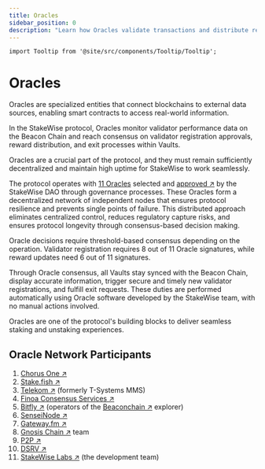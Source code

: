 ```yaml
---
title: Oracles
sidebar_position: 0
description: "Learn how Oracles validate transactions and distribute rewards"
---
```



```mdx-code-block
import Tooltip from '@site/src/components/Tooltip/Tooltip';
```

# Oracles

Oracles are specialized entities that connect blockchains to external data sources, enabling smart contracts to access real-world information.

In the StakeWise protocol, Oracles monitor validator performance data on the Beacon Chain and reach consensus on validator registration approvals, reward distribution, and exit processes within Vaults.

Oracles are a crucial part of the protocol, and they must remain sufficiently decentralized and maintain high uptime for StakeWise to work seamlessly.

The protocol operates with [11 Oracles](#oracle-network-participants) selected and [approved ↗](https://vote.stakewise.io/#/proposal/0x54ceedefd1060fbad17ab6181be5a90da4c686dc071d1f6121d24c0398700be6)
by the StakeWise DAO through governance processes.
These Oracles form a decentralized network of independent nodes that ensures protocol resilience and prevents single points of failure.
This distributed approach eliminates centralized control, reduces regulatory capture risks, and ensures protocol longevity through consensus-based decision making.

Oracle decisions require threshold-based consensus depending on the operation.
Validator registration requires 8 out of 11 Oracle signatures, while reward updates need 6 out of 11 signatures.

Through Oracle consensus, all Vaults stay synced with the Beacon Chain, display accurate information, trigger secure and timely new validator registrations, and fulfill exit requests.
These duties are performed automatically using Oracle software developed by the StakeWise team, with no manual actions involved.

Oracles are one of the protocol's building blocks to deliver seamless staking and unstaking experiences.

## Oracle Network Participants

1. [Chorus One ↗](https://chorus.one/)
2. [Stake.fish ↗](https://stake.fish/)
3. [Telekom ↗](https://www.telekom-mms.com/) (formerly T-Systems MMS)
4. [Finoa Consensus Services ↗](https://www.finoa.io/)
5. [Bitfly ↗](https://gobitfly.com/) (operators of the [Beaconchain ↗](https://beaconcha.in/) explorer)
6. [SenseiNode ↗](https://www.senseinode.com/)
7. [Gateway.fm ↗](https://gateway.fm/)
8. [Gnosis Chain ↗](https://www.gnosis.io/) team
9. [P2P ↗](https://p2p.org/)
10. [DSRV ↗](https://www.dsrvlabs.com/)
11. [StakeWise Labs ↗](https://x.com/stakewise_io) (the development team)
